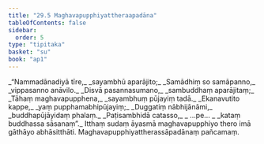 ```yaml
---
title: "29.5 Maghavapupphiyattheraapadāna"
tableOfContents: false
sidebar:
  order: 5
type: "tipitaka"
basket: "su"
book: "ap1"
---
```



<DynamicBreadcrumb />

<Division number="20" book="ap1" bookNo="20" page="272">

<Paragraph number="3314" type="verses" book="ap1">
_“Nammadānadiyā tīre,_  
_sayambhū aparājito;_  
_Samādhiṃ so samāpanno,_  
_vippasanno anāvilo._  

</Paragraph>

</Division>
<Division number="21" book="ap1" bookNo="20" page="272">

<Paragraph number="3315" type="verses" book="ap1">
_Disvā pasannasumano,_  
_sambuddhaṃ aparājitaṃ;_  
_Tāhaṃ maghavapupphena,_  
_sayambhuṃ pūjayiṃ tadā._  

</Paragraph>

</Division>
<Division number="22" book="ap1" bookNo="20" page="272">

<Paragraph number="3316" type="verses" book="ap1">
_Ekanavutito kappe,_  
_yaṃ pupphamabhipūjayiṃ;_  
_Duggatiṃ nābhijānāmi,_  
_buddhapūjāyidaṃ phalaṃ._  

</Paragraph>

</Division>
<Division number="23" book="ap1" bookNo="20" page="272">

<Paragraph number="3317" type="verses" book="ap1">
_Paṭisambhidā catasso,_  
_ …pe… _  
_kataṃ buddhassa sāsanaṃ”._  

</Paragraph>

<Paragraph number="3318" book="ap1">
Itthaṃ sudaṃ āyasmā maghavapupphiyo thero imā gāthāyo abhāsitthāti.

</Paragraph>
</Division>

<Paragraph number="3319" type="center" book="ap1">
Maghavapupphiyattherassāpadānaṃ pañcamaṃ.
</Paragraph>